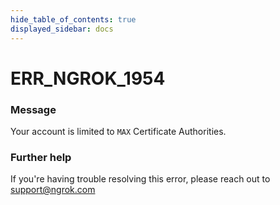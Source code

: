 ```yaml
---
hide_table_of_contents: true
displayed_sidebar: docs
---
```



# ERR_NGROK_1954

### Message

Your account is limited to `MAX` Certificate Authorities.

<ErrorDetails error="err_ngrok_1954" />

### Further help

If you're having trouble resolving this error, please reach out to [support@ngrok.com](mailto:support@ngrok.com?subject=Help%20with%20ERR_NGROK_1954)

